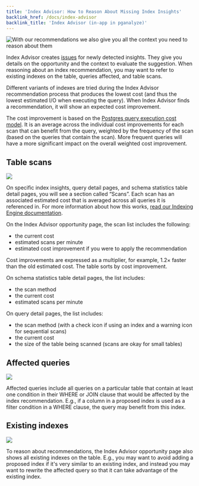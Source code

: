 ```yaml
---
title: 'Index Advisor: How to Reason About Missing Index Insights'
backlink_href: /docs/index-advisor
backlink_title: 'Index Advisor (in-app in pganalyze)'
---
```


![With our recommendations we also give you all the context you need to reason about them](/missing-index-detail.png)

Index Advisor creates [issues](/docs/checks) for newly detected insights.
They give you details on the opportunity and the context to evaluate the
suggestion. When reasoning about an index recommendation, you may want to refer
to existing indexes on the table, queries affected, and table scans.

Different variants of indexes are tried during the Index Advisor recommendation
process that produces the lowest cost (and thus the lowest estimated I/O when
executing the query). When Index Advisor finds a recommendation, it will show an
expected cost improvement.

The cost improvement is based on the [Postgres query execution cost
model](https://www.postgresql.org/docs/current/using-explain.html). It is an
average across the individual cost improvements for each scan that can benefit
from the query, weighted by the frequency of the scan (based on the queries that
contain the scan). More frequent queries will have a more significant impact on
the overall weighted cost improvement.


## Table scans

![](/scans.png)

On specific index insights, query detail pages, and schema statistics table
detail pages, you will see a section called “Scans”. Each scan has an associated
estimated cost that is averaged across all queries it is referenced in. For more
information about how this works, [read our Indexing Engine
documentation](/docs/indexing-engine/query-to-scan-breakdown).

On the Index Advisor opportunity page, the scan list includes the following:

 - the current cost
 - estimated scans per minute
 - estimated cost improvement if you were to apply the recommendation

Cost improvements are expressed as a multiplier, for example, 1.2× faster than
the old estimated cost. The table sorts by cost improvement.

On schema statistics table detail pages, the list includes:

 - the scan method
 - the current cost
 - estimated scans per minute

On query detail pages, the list includes:

 - the scan method (with a check icon if using an index and a warning icon for sequential scans)
 - the current cost
 - the size of the table being scanned (scans are okay for small tables)


## Affected queries

![](/affected-queries.png)

Affected queries include all queries on a particular table that contain at least
one condition in their WHERE or JOIN clause that would be affected by the index
recommendation. E.g., if a column in a proposed index is used as a filter
condition in a WHERE clause, the query may benefit from this index.


## Existing indexes

![](/existing-indexes.png)

To reason about recommendations, the Index Advisor opportunity page also shows
all existing indexes on the table. E.g., you may want to avoid adding a proposed
index if it's very similar to an existing index, and instead you may want to
rewrite the affected query so that it can take advantage of the existing index.

